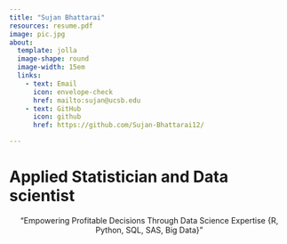 ```yaml
---
title: "Sujan Bhattarai"
resources: resume.pdf
image: pic.jpg
about:
  template: jolla
  image-shape: round
  image-width: 15em
  links:
    - text: Email
      icon: envelope-check
      href: mailto:sujan@ucsb.edu
    - text: GitHub
      icon: github
      href: https://github.com/Sujan-Bhattarai12/

---
```


:::{#ppc}
<h1 id="tagline">Applied Statistician and Data scientist</h1>
<center>
<p id="description">"Empowering Profitable Decisions Through Data Science Expertise 
{R, Python, SQL, SAS, Big Data}"</p>
</center>
:::




 
